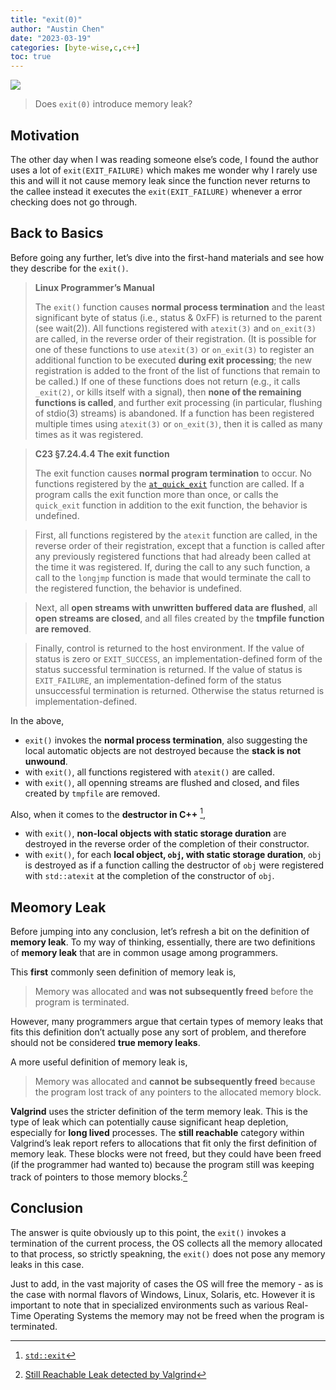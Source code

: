 ```yaml
---
title: "exit(0)"
author: "Austin Chen"
date: "2023-03-19"
categories: [byte-wise,c,c++]
toc: true
---
```


![](https://media.istockphoto.com/id/685520492/photo/outdoors.jpg?s=612x612&w=0&k=20&c=ag3ZFqVpkx59ZRq0uB-vUFHEOBQwCYxlGNQtrWidppo=)

> Does `exit(0)` introduce memory leak?

## Motivation

The other day when I was reading someone else's code, I found the author uses a lot of `exit(EXIT_FAILURE)` which makes me wonder why I rarely use this and will it not cause memory leak since the function never returns to the callee instead it executes the `exit(EXIT_FAILURE)` whenever a error checking does not go through.

## Back to Basics

Before going any further, let's dive into the first-hand materials and see how they describe for the `exit()`.

> **Linux Programmer's Manual**
>
> The `exit()` function causes **normal process termination** and the least significant byte of status (i.e., status & 0xFF) is returned to the parent (see wait(2)). All functions registered with `atexit(3)` and `on_exit(3)` are called, in the reverse order of their registration. (It is possible  for one of these functions to use `atexit(3)` or `on_exit(3)` to register an additional function to be executed **during exit processing**; the new registration is added to the front of the list of functions that remain to be called.) If one of these functions does not return (e.g., it calls `_exit(2)`, or kills itself with a signal), then **none of the remaining functions is called**, and further exit processing (in particular, flushing of stdio(3) streams) is abandoned. If a function has been registered multiple times using `atexit(3)` or `on_exit(3)`, then it is called as many times as it was registered.

> **C23 §7.24.4.4 The exit function**
>
> The exit function causes **normal program termination** to occur. No functions registered by the [`at_quick_exit`](https://en.cppreference.com/w/cpp/utility/program/at_quick_exit) function are called. If a program calls the exit function more than once, or calls the `quick_exit` function in addition to the exit function, the behavior is undefined.

> First, all functions registered by the `atexit` function are called, in the reverse order of their registration, except that a function is called after any previously registered functions that had already been called at the time it was registered. If, during the call to any such function, a call to the `longjmp` function is made that would terminate the call to the registered function, the behavior is undefined.

> Next, all **open streams with unwritten buffered data are flushed**, all **open streams are closed**, and all files created by the **tmpfile function are removed**.

> Finally, control is returned to the host environment. If the value of status is zero or `EXIT_SUCCESS`, an implementation-defined form of the status successful termination is returned. If the value of status is `EXIT_FAILURE`, an implementation-defined form of the status unsuccessful termination is returned. Otherwise the status returned is implementation-defined.

In the above,

- `exit()` invokes the **normal process termination**, also suggesting the local automatic objects are not destroyed because the **stack is not unwound**.
- with `exit()`, all functions registered with `atexit()` are called.
- with `exit()`, all openning streams are flushed and closed, and files created by `tmpfile` are removed.

Also, when it comes to the **destructor in C++** [^1],

- with `exit()`, **non-local objects with static storage duration** are destroyed in the reverse order of the completion of their constructor.
- with `exit()`, for each **local object, `obj`, with static storage duration**, `obj` is destroyed as if a function calling the destructor of `obj` were registered with `std::atexit` at the completion of the constructor of `obj`.


## Meomory Leak

Before jumping into any conclusion, let's refresh a bit on the definition of **memory leak**. To my way of thinking, essentially, there are two definitions of **memory leak** that are in common usage among programmers.

This **first** commonly seen definition of memory leak is,

> Memory was allocated and **was not subsequently freed** before the program is terminated.

However, many programmers argue that certain types of memory leaks that fits this definition don't actually pose any sort of problem, and therefore should not be considered **true memory leaks**.

A more useful definition of memory leak is,

> Memory was allocated and **cannot be subsequently freed** because the program lost track of any pointers to the allocated memory block.

:::{.callout-note title="What Valgrind Defines Memory Leak"}
**Valgrind** uses the stricter definition of the term memory leak. This is the type of leak which can potentially cause significant heap depletion, especially for **long lived** processes. The **still reachable** category within Valgrind's leak report refers to allocations that fit only the first definition of memory leak. These blocks were not freed, but they could have been freed (if the programmer had wanted to) because the program still was keeping track of pointers to those memory blocks.[^2]
:::

## Conclusion

The answer is quite obviously up to this point, the `exit()` invokes a termination of the current process, the OS collects all the memory allocated to that process, so strictly speakning, the `exit()` does not pose any memory leaks in this case.

:::{.callout-warning}
Just to add, in the vast majority of cases the OS will free the memory - as is the case with normal flavors of Windows, Linux, Solaris, etc. However it is important to note that in specialized environments such as various Real-Time Operating Systems the memory may not be freed when the program is terminated.
:::

[^1]: [`std::exit`](https://en.cppreference.com/w/cpp/utility/program/exit)
[^2]: [Still Reachable Leak detected by Valgrind](https://stackoverflow.com/questions/3840582/still-reachable-leak-detected-by-valgrind)
